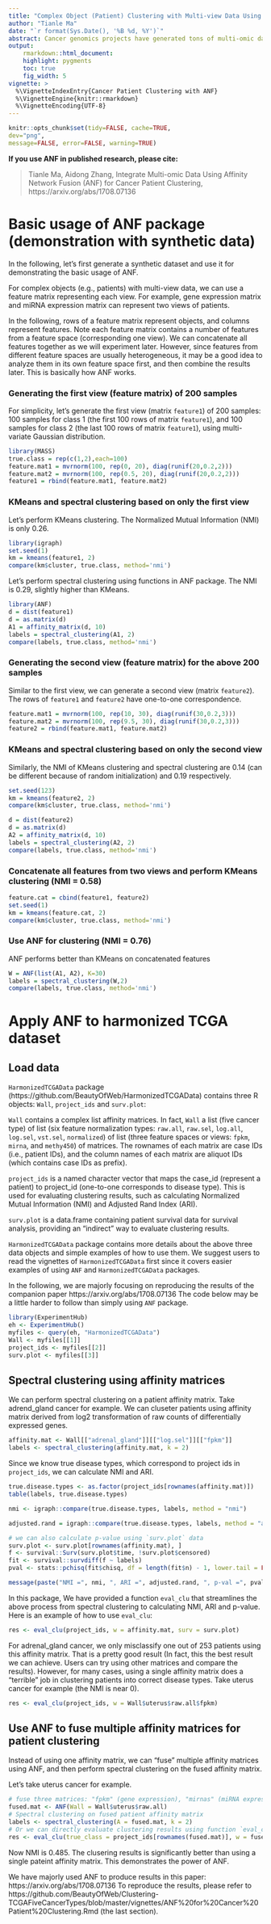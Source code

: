 ```yaml
---
title: "Complex Object (Patient) Clustering with Multi-view Data Using ANF"
author: "Tianle Ma"
date: "`r format(Sys.Date(), '%B %d, %Y')`"
abstract: Cancer genomics projects have generated tons of multi-omic data. Integrating multi-omic data for patient clustering and cancer subtyping is an important and challenging task. Based a popular method, Similarity Network Fusion (SNF), we present Affinity Network Fusion (ANF) that have several advantages over SNF. The package ANF provides methods for affinity matrix construction and fusion as well as spectral clustering. This vignette explains the basic usage of the package.
output: 
    rmarkdown::html_document:
    highlight: pygments
    toc: true
    fig_width: 5
vignette: >
  %\VignetteIndexEntry{Cancer Patient Clustering with ANF}
  %\VignetteEngine{knitr::rmarkdown}
  %\VignetteEncoding{UTF-8}
---
```

  
<!-- This is the source document -->
  
  
```r
knitr::opts_chunk$set(tidy=FALSE, cache=TRUE,
dev="png",
message=FALSE, error=FALSE, warning=TRUE)
```	

**If you use ANF in published research, please cite:**

> Tianle Ma, Aidong Zhang,
> Integrate Multi-omic Data Using Affinity Network Fusion (ANF) for Cancer Patient Clustering, 
> https://arxiv.org/abs/1708.07136

# Basic usage of ANF package (demonstration with synthetic data)

In the following, let's first generate a synthetic dataset and use it for demonstrating the basic usage of ANF.

For complex objects (e.g., patients) with multi-view data, we can use a feature matrix representing each view. For example, gene expression matrix and miRNA expression matrix can represent two views of patients.

In the following, rows of a feature matrix represent objects, and columns represent features. Note each feature matrix contains a number of features from a feature space (corresponding one view). We can concatenate all features together as we will experiment later. However, since features from different feature spaces are usually heterogeneous, it may be a good idea to analyze them in its own feature space first, and then combine the results later. This is basically how ANF works.

### Generating the first view (feature matrix) of 200 samples
For simplicity, let's generate the first view (matrix `feature1`) of 200 samples: 100 samples for class 1 (the first 100 rows of matrix `feature1`), and 100 samples for class 2 (the last 100 rows of matrix `feature1`), using multi-variate Gaussian distribution.
```r
library(MASS)
true.class = rep(c(1,2),each=100)
feature.mat1 = mvrnorm(100, rep(0, 20), diag(runif(20,0.2,2)))
feature.mat2 = mvrnorm(100, rep(0.5, 20), diag(runif(20,0.2,2)))
feature1 = rbind(feature.mat1, feature.mat2)
```

### KMeans and spectral clustering based on only the first view
Let's perform KMeans clustering. The Normalized Mutual Information (NMI) is only 0.26.
```r
library(igraph)
set.seed(1)
km = kmeans(feature1, 2)
compare(km$cluster, true.class, method='nmi')
```

Let's perform spectral clustering using functions in ANF package. The NMI is 0.29, slightly higher than KMeans.
```r
library(ANF)
d = dist(feature1)
d = as.matrix(d)
A1 = affinity_matrix(d, 10)
labels = spectral_clustering(A1, 2)
compare(labels, true.class, method='nmi')
```

### Generating the second view (feature matrix) for the above 200 samples
Similar to the first view, we can generate a second view (matrix `feature2`). The rows of `feature1` and `feature2` have one-to-one correspondence. 
```r
feature.mat1 = mvrnorm(100, rep(10, 30), diag(runif(30,0.2,3)))
feature.mat2 = mvrnorm(100, rep(9.5, 30), diag(runif(30,0.2,3)))
feature2 = rbind(feature.mat1, feature.mat2)
```

### KMeans and spectral clustering based on only the second view
Similarly, the NMI of KMeans clustering and spectral clustering are 0.14 (can be different because of random initialization) and 0.19 respectively.
```r
set.seed(123)
km = kmeans(feature2, 2)
compare(km$cluster, true.class, method='nmi')

d = dist(feature2)
d = as.matrix(d)
A2 = affinity_matrix(d, 10)
labels = spectral_clustering(A2, 2)
compare(labels, true.class, method='nmi')
```

### Concatenate all features from two views and perform KMeans clustering (NMI = 0.58)
```r
feature.cat = cbind(feature1, feature2)
set.seed(1)
km = kmeans(feature.cat, 2)
compare(km$cluster, true.class, method='nmi')
```

### Use ANF for clustering (NMI = 0.76)
ANF performs better than KMeans on concatenated features
```r
W = ANF(list(A1, A2), K=30)
labels = spectral_clustering(W,2)
compare(labels, true.class, method='nmi')
```


# Apply ANF to harmonized TCGA dataset

## Load data 
`HarmonizedTCGAData` package (https://github.com/BeautyOfWeb/HarmonizedTCGAData) contains three R objects: `Wall`, `project_ids` and `surv.plot`:

`Wall` contains a complex list affinity matrices. In fact, `Wall` a list (five cancer type) of list (six feature normalization types: `raw.all`, `raw.sel`, `log.all`, `log.sel`,  `vst.sel`, `normalized`) of list (three feature spaces or views: `fpkm`, `mirna`, and `methy450`) of matrices. The rownames of each matrix are case IDs (i.e., patient IDs), and the column names of each matrix are aliquot IDs (which contains case IDs as prefix). 

`project_ids` is a named character vector that maps the case_id (represent a patient) to project_id (one-to-one corresponds to disease type). This is used for evaluating clustering results, such as calculating Normalized Mutual Information (NMI) and Adjusted Rand Index (ARI).

`surv.plot` is a data.frame containing patient survival data for survival analysis, providing an "indirect" way to evaluate clustering results.

`HarmonizedTCGAData` package contains more details about the above three data objects and simple examples of how to use them. We suggest users to read the vignettes of `HarmonizedTCGAData` first since it covers easier examples of using `ANF` and `HarmonizedTCGAData` packages. 

In the following, we are majorly focusing on reproducing the results of the companion paper https://arxiv.org/abs/1708.07136 The code below may be a little harder to follow than simply using `ANF` package.

```r
library(ExperimentHub)
eh <- ExperimentHub()
myfiles <- query(eh, "HarmonizedTCGAData")
Wall <- myfiles[[1]]
project_ids <- myfiles[[2]]
surv.plot <- myfiles[[3]]
```

## Spectral clustering using affinity matrices
We can perform spectral clustering on a patient affinity matrix.
Take adrend_gland cancer for example. We can cluseter patients using affinity matrix derived from log2 transformation of raw counts of differentially expressed genes.
```r
affinity.mat <- Wall[["adrenal_gland"]][["log.sel"]][["fpkm"]]
labels <- spectral_clustering(affinity.mat, k = 2)
```

Since we know true disease types, which correspond to project ids in `project_ids`, we can calculate NMI and ARI.
```r
true.disease.types <- as.factor(project_ids[rownames(affinity.mat)])
table(labels, true.disease.types)

nmi <- igraph::compare(true.disease.types, labels, method = "nmi")

adjusted.rand = igraph::compare(true.disease.types, labels, method = "adjusted.rand")

# we can also calculate p-value using `surv.plot` data
surv.plot <- surv.plot[rownames(affinity.mat), ]
f <- survival::Surv(surv.plot$time, !surv.plot$censored)
fit <- survival::survdiff(f ~ labels)
pval <- stats::pchisq(fit$chisq, df = length(fit$n) - 1, lower.tail = FALSE)

message(paste("NMI =", nmi, ", ARI =", adjusted.rand, ", p-val =", pval))
```

In this package, We have provided a function `eval_clu` that streamlines the above process from spectral clustering to calculating NMI, ARI and p-value. Here is an example of how to use `eval_clu`:

```r
res <- eval_clu(project_ids, w = affinity.mat, surv = surv.plot)
```

For adrenal_gland cancer, we only misclassify one out of 253 patients using this affinity matrix. That is a pretty good result (In fact, this the best result we can achieve. Users can try using other matrices and compare the results). However, for many cases, using a single affinity matrix does a "terrible" job in clustering patients into correct disease types. Take uterus cancer for example (the NMI is near 0).

```r
res <- eval_clu(project_ids, w = Wall$uterus$raw.all$fpkm)
```


## Use ANF to fuse multiple affinity matrices for patient clustering

Instead of using one affinity matrix, we can "fuse" multiple affinity matrices using ANF, and then perform spectral clustering on the fused affinity matrix.

Let's take uterus cancer for example.
```r
# fuse three matrices: "fpkm" (gene expression), "mirnas" (miRNA expression) and "methy450" (DNA methylation)
fused.mat <- ANF(Wall = Wall$uterus$raw.all)
# Spectral clustering on fused patient affinity matrix
labels <- spectral_clustering(A = fused.mat, k = 2)
# Or we can directly evaluate clustering results using function `eval_clu`, which calls `spectral_clustering` and calculate NMI and ARI (and p-value if patient survival data is available. `surv.plot` does not contain information for uterus cancer patients)
res <- eval_clu(true_class = project_ids[rownames(fused.mat)], w = fused.mat)
```

Now NMI is 0.485. The clusering results is significantly better than using a single pateint affinity matrix. This demonstrates the power of ANF.

We have majorly used ANF to produce results in this paper: https://arxiv.org/abs/1708.07136
To reproduce the results, please refer to https://github.com/BeautyOfWeb/Clustering-TCGAFiveCancerTypes/blob/master/vignettes/ANF%20for%20Cancer%20Patient%20Clustering.Rmd (the last section).
